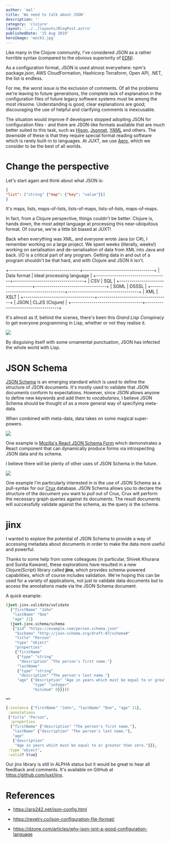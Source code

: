 ```yaml
---
author: 'mal'
title: 'We need to talk about JSON'
description: ''
category: 'clojure'
layout: '../../layouts/BlogPost.astro'
publishedDate: '15 Aug 2019'
heroImage: 'mock3.jpg'
---
```



Like many in the Clojure community, I've considered JSON as a rather
horrible syntax (compared to the obvious superiority of
[EDN](https://github.com/edn-format/edn)).

As a configuration format, JSON is used almost everywhere: npm's
package.json, AWS CloudFormation, Hashicorp Terraform, Open API, .NET,
the list is endless.

For me, the worst issue is the exclusion of comments. Of all the
problems we're leaving to future generations, the complete lack of
explanation in the configuration files of future legacy software systems
must be among the most irksome. Understanding is good, clear
explanations are good; discouraging the use of helpful and clarifying
comments is inexcusable.

The situation would improve if developers stopped adopting JSON for
configuration files - and there are JSON-like formats available that are
much better suited to this task, such as [Hjson](https://hjson.org/),
[Jsonnet](https://jsonnet.org/), [YAML](https://yaml.org/) and others.
The downside of these is that they require special format reading
software which is rarely built-in to languages. At JUXT, we use
[Aero](https://github.com/juxt/aero), which we consider to be the best
of all worlds.

# Change the perspective

Let's start again and think about what JSON is:

```json
{
"list": ["string" {"map": {"key": "value"}}]
}
```

It's maps, lists, maps-of-lists, lists-of-maps, lists-of-lists,
maps-of-maps.

In fact, from a Clojure perspective, things couldn't be better: Clojure
is, hands down, the most adept language at processing this
near-ubiquitous format. Of course, we're a little bit biased at JUXT!

Back when everything was XML, and everyone wrote Java (or C#), I
remember working on a large project. We spent weeks (literally, weeks!)
working on serialisation and de-serialisation of data from XML into Java
and back. I/O is a critical part of any program. Getting data in and out
of a program shouldn't be that hard, and with Clojure and JSON it isn't.

+-----------------------------------+-----------------------------------+
| Data format | Ideal processing language |
+-----------------------------------+-----------------------------------+
| CSV | SQL |
+-----------------------------------+-----------------------------------+
| SGML | DSSSL |
+-----------------------------------+-----------------------------------+
| XML | XSLT |
+-----------------------------------+-----------------------------------+
| JSON | CLJ/S (Clojure) |
+-----------------------------------+-----------------------------------+

It's almost as if, behind the scenes, there's been this _Grand Lisp
Conspiracy_ to get everyone programming in Lisp, whether or not they
realise it.


<Image src={gs} />

By disguising itself with some ornamental punctuation, JSON has infected
the whole world with Lisp.

# JSON Schema

[JSON Schema](https://json-schema.org/) is an emerging standard which is
used to define the structure of JSON documents. It's mostly used to
validate that JSON documents conform to expectations. However, since
JSON allows anyone to define new keywords and add them to
_vocabularies_, I believe JSON Schema should be thought of as a more
general way of specifying meta-data.

When combined with meta-data, data takes on some magical super-powers.


<Image src={rj} />

One example is [Mozilla's React JSON Schema
Form](https://mozilla-services.github.io/react-jsonschema-form/) which
demonstrates a React component that can dynamically produce forms via
introspecting JSON data and its schema.

I believe there will be plenty of other uses of JSON Schema in the
future.


<Image src={js} />

One example I'm particularly interested in is the use of JSON Schema as
a pull-syntax for our [Crux](https://juxt.pro/crux) database. JSON
Schema allows you to declare the structure of the document you want to
_pull_ out of Crux, Crux will perform the necessary graph queries
against its documents. The result documents will successfully validate
against the schema, as the query _is_ the schema.

# jinx

I wanted to explore the potential of JSON Schema to provide a way of
accessing metadata about documents in order to make the data more useful
and powerful.

Thanks to some help from some colleagues (in particular, Shivek Khurana
and Sunita Kawane), these explorations have resulted in a new
Clojure(Script) library called **jinx**, which provides schema-powered
capabilities, which of course includes validation. We're hoping this can
be used for a variety of applications, not just to validate data
documents but to access the annotations made via the JSON Schema
document.

A quick example:

```clojure
(juxt.jinx.validate/validate
  {"firstName" "John"
   "lastName" "Doe"
   "age" 21}
  (juxt.jinx.schema/schema
   {"$id" "https://example.com/person.schema.json"
    "$schema" "http://json-schema.org/draft-07/schema#"
    "title" "Person"
    "type" "object"
    "properties"
    {"firstName"
     {"type" "string"
      "description" "The person's first name."}
     "lastName"
     {"type" "string"
      "description" "The person's last name."}
     "age" {"description" "Age in years which must be equal to or greater than zero."
            "type" "integer"
            "minimum" 0}}}))

=>

{:instance {"firstName" "John", "lastName" "Doe", "age" 21},
 :annotations
 {"title" "Person",
  :properties
  {"firstName" {"description" "The person's first name."},
   "lastName" {"description" "The person's last name."},
   "age"
   {"description"
    "Age in years which must be equal to or greater than zero."}}},
 :type "object",
 :valid? true}
```

Our jinx library is still in ALPHA status but it would be great to hear
all feedback and comments. It's available on GitHub at
https://github.com/juxt/jinx.

# References

- https://arp242.net/json-config.html

- https://revelry.co/json-configuration-file-format/

- https://dzone.com/articles/why-json-isnt-a-good-configuration-language
